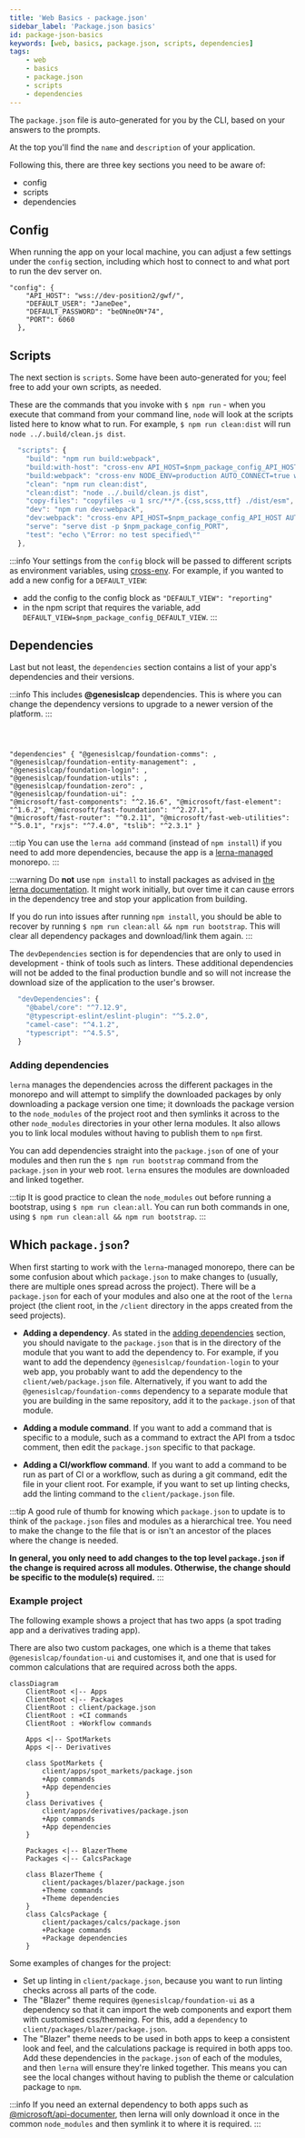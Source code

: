 ```yaml
---
title: 'Web Basics - package.json'
sidebar_label: 'Package.json basics'
id: package-json-basics
keywords: [web, basics, package.json, scripts, dependencies]
tags:
    - web
    - basics
    - package.json
    - scripts
    - dependencies
---
```


The `package.json` file is auto-generated for you by the CLI, based on your answers to the prompts.

At the top you'll find the `name` and `description` of your application.

Following this, there are three key sections you need to be aware of:

- config
- scripts
- dependencies

## Config

When running the app on your local machine, you can adjust a few settings under the `config` section, including which host to connect to and what port to run the dev server on.
```
"config": {
    "API_HOST": "wss://dev-position2/gwf/",
    "DEFAULT_USER": "JaneDee",
    "DEFAULT_PASSWORD": "beONneON*74",
    "PORT": 6060
  },
```

## Scripts

The next section is `scripts`.
Some have been auto-generated for you; feel free to add your own scripts, as needed.

These are the commands that you invoke with `$ npm run` - when you execute that command from your command line, `node` will look at the scripts listed here to know what to run.
For example, `$ npm run clean:dist` will run `node ../.build/clean.js dist`.

```javascript
  "scripts": {
    "build": "npm run build:webpack",
    "build:with-host": "cross-env API_HOST=$npm_package_config_API_HOST npm run build:webpack",
    "build:webpack": "cross-env NODE_ENV=production AUTO_CONNECT=true webpack",
    "clean": "npm run clean:dist",
    "clean:dist": "node ../.build/clean.js dist",
    "copy-files": "copyfiles -u 1 src/**/*.{css,scss,ttf} ./dist/esm",
    "dev": "npm run dev:webpack",
    "dev:webpack": "cross-env API_HOST=$npm_package_config_API_HOST AUTO_CONNECT=true DEFAULT_USER=$npm_package_config_DEFAULT_USER DEFAULT_PASSWORD=$npm_package_config_DEFAULT_PASSWORD NODE_ENV=development webpack serve --open",
    "serve": "serve dist -p $npm_package_config_PORT",
    "test": "echo \"Error: no test specified\""
  },
```

:::info
Your settings from the `config` block will be passed to different scripts as environment variables, using [cross-env](https://www.npmjs.com/package/cross-env). For example, if you wanted to add a new config for a `DEFAULT_VIEW`:
- add the config to the config block as `"DEFAULT_VIEW": "reporting"`
- in the npm script that requires the variable, add `DEFAULT_VIEW=$npm_package_config_DEFAULT_VIEW`.
:::

## Dependencies

Last but not least, the `dependencies` section contains a list of your app's dependencies and their versions.

:::info
This includes **@genesislcap** dependencies. This is where you can change the dependency versions to upgrade to a newer version of the platform.
:::

<code>

"dependencies" {
    "@genesislcap/foundation-comms": <FoundationUi/>,
    "@genesislcap/foundation-entity-management": <FoundationUi/>,
    "@genesislcap/foundation-login": <FoundationUi/>,
    "@genesislcap/foundation-utils": <FoundationUi/>,
    "@genesislcap/foundation-zero": <FoundationUi/>,
    "@genesislcap/foundation-ui": <FoundationUi/>,
    "@microsoft/fast-components": "^2.16.6",
    "@microsoft/fast-element": "^1.6.2",
    "@microsoft/fast-foundation": "^2.27.1",
    "@microsoft/fast-router": "^0.2.11",
    "@microsoft/fast-web-utilities": "^5.0.1",
    "rxjs": "^7.4.0",
    "tslib": "^2.3.1"
    }
</code>

:::tip
You can use the `lerna add` command (instead of `npm install`) if you need to add more dependencies, because the app is a [lerna-managed](https://lerna.js.org/) monorepo.
:::

:::warning
Do **not** use `npm install` to install packages as advised in [the lerna documentation](https://lerna.js.org/docs/faq#how-do-i-add-a-package-to-my-lerna-repository).
It might work initially, but over time it can cause errors in the dependency tree and stop your application from building.

If you do run into issues after running `npm install`, you should be able to recover by running `$ npm run clean:all && npm run bootstrap`. This will clear all dependency packages and download/link them again.
:::

The `devDependencies` section is for dependencies that are only to used in development - think of tools such as linters. These additional dependencies will not be added to the final production bundle and so will not increase the download size of the application to the user's browser.

```javascript
  "devDependencies": {
    "@babel/core": "^7.12.9",
    "@typescript-eslint/eslint-plugin": "^5.2.0",
    "camel-case": "^4.1.2",
    "typescript": "^4.5.5",
  }
```

### Adding dependencies

`lerna` manages the dependencies across the different packages in the monorepo and will attempt to simplify the downloaded packages by only downloading a package version one time; it downloads the package version to the `node_modules` of the project root and then symlinks it across to the other `node_modules` directories in your other lerna modules. It also allows you to link local modules without having to publish them to `npm` first.

You can add dependencies straight into the `package.json` of one of your modules and then run the `$ npm run bootstrap` command from the `package.json` in your web root. `lerna` ensures the modules are downloaded and linked together.

:::tip
It is good practice to clean the `node_modules` out before running a bootstrap, using `$ npm run clean:all`.
You can run both commands in one, using `$ npm run clean:all && npm run bootstrap`.
:::

## Which `package.json`?

When first starting to work with the `lerna`-managed monorepo, there can be some confusion about which `package.json` to make changes to (usually, there are multiple ones spread across the project). There will be a `package.json` for each of your modules and also one at the root of the `lerna` project (the client root, in the `/client` directory in the apps created from the seed projects).

-  **Adding a dependency**. As stated in the [adding dependencies](#adding-dependencies) section, you should navigate to the `package.json` that is in the directory of the module that you want to add the dependency to. For example, if you want to add the dependency `@genesislcap/foundation-login` to your web app, you probably want to add the dependency to the `client/web/package.json` file. Alternatively, if you want to add the `@genesislcap/foundation-comms` dependency to a separate module that you are building in the same repository, add it to the `package.json` of that module.

-  **Adding a module command**. If you want to add a command that is specific to a module, such as a command to extract the API from a tsdoc comment, then edit the `package.json` specific to that package.

-  **Adding a CI/workflow command**. If you want to add a command to be run as part of CI or a workflow, such as during a git command, edit the file in your client root. For example, if you want to set up linting checks, add the linting command to the `client/package.json` file.

:::tip
A good rule of thumb for knowing which `package.json` to update is to think of the `package.json` files and modules as a hierarchical tree. You need to make the change to the file that is or isn't an ancestor of the places where the change is needed.

**In general, you only need to add changes to the top level `package.json` if the change is required across all modules. Otherwise, the change should be specific to the module(s) required.**
:::

### Example project

The following example shows a project that has two apps (a spot trading app and a derivatives trading app).

There are also two custom packages, one which is a theme that takes `@genesislcap/foundation-ui` and customises it, and one that is used for common calculations that are required across both the apps.

```mermaid
classDiagram
    ClientRoot <|-- Apps
    ClientRoot <|-- Packages
    ClientRoot : client/package.json
    ClientRoot : +CI commands
    ClientRoot : +Workflow commands

    Apps <|-- SpotMarkets
    Apps <|-- Derivatives

    class SpotMarkets {
        client/apps/spot_markets/package.json
        +App commands
        +App dependencies
    }
    class Derivatives {
        client/apps/derivatives/package.json
        +App commands
        +App dependencies
    }

    Packages <|-- BlazerTheme
    Packages <|-- CalcsPackage

    class BlazerTheme {
        client/packages/blazer/package.json
        +Theme commands
        +Theme dependencies
    }
    class CalcsPackage {
        client/packages/calcs/package.json
        +Package commands
        +Package dependencies
    }
```

Some examples of changes for the project:
* Set up linting in `client/package.json`, because you want to run linting checks across all parts of the code.
* The "Blazer" theme requires `@genesislcap/foundation-ui` as a dependency so that it can import the web components and export them with customised css/themeing. For this, add a `dependency` to `client/packages/blazer/package.json`.
* The "Blazer" theme needs to be used in both apps to keep a consistent look and feel, and the calculations package is required in both apps too. Add these dependencies in the `package.json` of each of the modules, and then `lerna` will ensure they're linked together. This means you can see the local changes without having to publish the theme or calculation package to `npm`.

:::info
If you need an external dependency to both apps such as [@microsoft/api-documenter](https://www.npmjs.com/package/@microsoft/api-documenter), then lerna will only download it once in the common `node_modules` and then symlink it to where it is required.
:::
